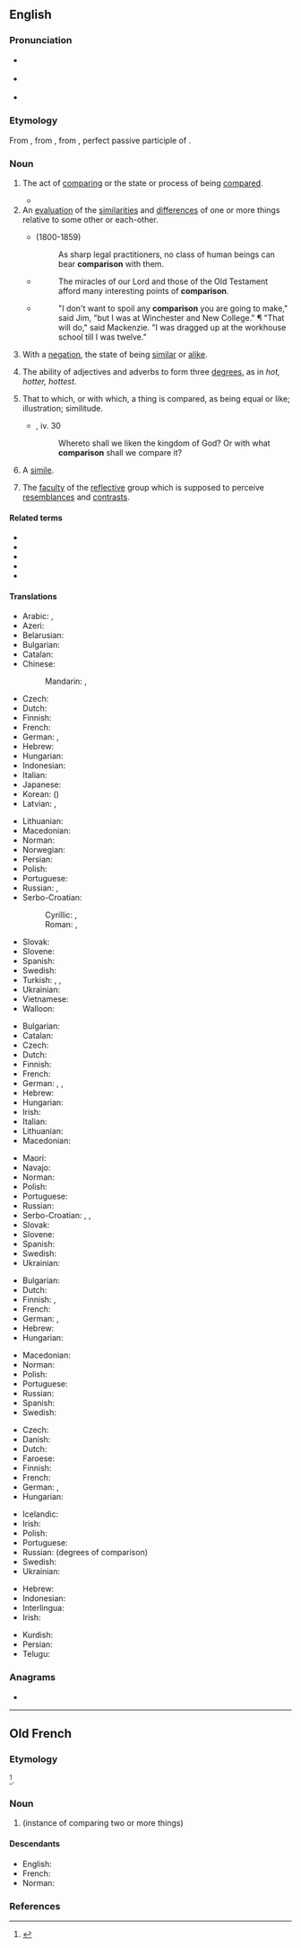 ==English==
{{wikipedia|dab=comparison}}

===Pronunciation===
* {{a|GenAm}} {{IPA|/kəmˈpɛɹɪsən/|/kəmˈpæɹɪsən/|lang=en}}
* {{a|RP}} {{IPA|/kəmˈpæɹɪsən/|lang=en}}
* {{audio|en-us-comparison.ogg|Audio (US)|lang=en}}

===Etymology===
From {{etyl|fro|en}} {{m|fro|comparison}}, from {{etyl|la|en}} {{m|la|comparātiō}}, from {{m|la|comparātus}}, perfect passive participle of {{m|la|comparō}}.

===Noun===
{{en-noun|~}}

# The act of [[comparing]] or the state or process of being [[compared]].
#: {{ux|en|to bring a thing into '''comparison''' with another;&emsp; there is no '''comparison''' between them}}
#* {{quote-magazine|date=2013-07-20|volume=408|issue=8845|magazine={{w|The Economist}}
|title=[http://www.economist.com/news/science-and-technology/http://www.economist.com/news/science-and-technology/21581980-latest-research-suggests-humans-are-not-warriors-their-genes-after-all-old Old soldiers?]
|passage=Whether modern, industrial man is less or more warlike than his hunter-gatherer ancestors is impossible to determine. The machine gun is so much more lethal than the bow and arrow that '''comparisons''' are meaningless.}}
# An [[evaluation]] of the [[similarities]] and [[difference]]s of one or more things relative to some other or each-other.
#: {{ux|en|He made a careful '''comparison''' of the available products before buying anything.}}
#* {{w|Thomas Babington Macaulay, 1st Baron Macaulay|Thomas Macaulay}} (1800-1859)
#*: As sharp legal practitioners, no class of human beings can bear '''comparison''' with them.
#* {{rfdate|and other bibliographic particulars and context}} {{w|Richard Chenevix Trench}}
#*: The miracles of our Lord and those of the Old Testament afford many interesting points of '''comparison'''.
#* {{RQ:Mrxl SqrsDghtr|II}}
#*: "I don't want to spoil any '''comparison''' you are going to make," said Jim, "but I was at Winchester and New College." ¶ "That will do," said Mackenzie. "I was dragged up at the workhouse school till I was twelve.{{nb...}}"
# With a [[negation]], the state of being [[similar]] or [[alike]].
#: {{ux|en|There really is no '''comparison''' between the performance of today's computers and those of a decade ago.}}
# {{lb|en|grammar}} The ability of adjectives and adverbs to form three [[degree]]s, as in ''hot, hotter, hottest''.
# That to which, or with which, a thing is compared, as being equal or like; illustration; similitude.
#* {{w|Bible}}, {{w|Gospel of Mark|Mark}} iv. 30
#*: Whereto shall we liken the kingdom of God? Or with what '''comparison''' shall we compare it?
# {{lb|en|rhetoric}} A [[simile]].
# {{lb|en|phrenology}} The [[faculty]] of the [[reflective]] group which is supposed to perceive [[resemblance]]s and [[contrast]]s.

====Related terms====
* {{l|en|comparable}}
* {{l|en|comparative}}
* {{l|en|comparator}}
* {{l|en|compare}}
* {{l|en|suffer by comparison}}

====Translations====
{{trans-top|act of comparing or the state of being compared}}
* Arabic: {{t|ar|مُقَّارَنَة|f}}, {{t|ar|مُقَّابَلَة|f}}
* Azeri: {{t+|az|müqayisə}}
* Belarusian: {{t|be|параўна́нне|n}}
* Bulgarian: {{t+|bg|сравне́ние|n}}
* Catalan: {{t+|ca|comparació|f}}
* Chinese:
*: Mandarin: {{t+|cmn|比較|sc=Hani}}, {{t+|cmn|比较|tr=bǐjiào, bǐjiǎo|sc=Hani}}
* Czech: {{t|cs|porovnání|n}}
* Dutch: {{t+|nl|vergelijking|f}}
* Finnish: {{t+|fi|vertailu}}
* French: {{t+|fr|comparaison|f}}
* German: {{t+|de|Vergleich|m}}, {{t+|de|Komparation|f}}
* Hebrew: {{t+|he|השוואה|f|tr=hashva'á}}
* Hungarian: {{t+|hu|összehasonlítás}}
* Indonesian: {{t+|id|perbandingan}}
* Italian: {{t+|it|comparazione}}
* Japanese: {{t+|ja|比較|tr=ひかく, hikaku|sc=Jpan}}
* Korean: {{t+|ko|비교|sc=Kore}} ({{t+|ko|比較|sc=Kore}})
* Latvian: {{t|lv|salīdzināšana|f}}, {{t|lv|salīdzinājums|m}}
{{trans-mid}}
* Lithuanian: {{t|lt|lyginimas|m}}
* Macedonian: {{t|mk|спо́редба|f}}
* Norman: {{t|nrf|compathaison|f}} {{qualifier|Jersey}}
* Norwegian: {{t|no|sammenligning}}
* Persian: {{t+|fa|مقایسه|tr=moqâyase/moqâyese|sc=fa-Arab}}
* Polish: {{t+|pl|porównanie|n}}
* Portuguese: {{t+|pt|comparação|f}}
* Russian: {{t+|ru|сравне́ние|n}} {{qualifier|state}}, {{t+|ru|сра́внивание|n}} {{qualifier|process}}
* Serbo-Croatian:
*: Cyrillic: {{t|sh|поређење|n|sc=Cyrl}}, {{t|sh|успоредба|f|sc=Cyrl}}
*: Roman: {{t|sh|poređenje|n}}, {{t+|sh|usporedba|f}}
* Slovak: {{t|sk|porovnanie|n}}
* Slovene: {{t|sl|primerjava|f}}
* Spanish: {{t+|es|comparación|f}}
* Swedish: {{t+|sv|jämförelse|c}}
* Turkish: {{t+|tr|karşılaştırma}}, {{t+|tr|mukayese}}, {{t+|tr|salıştırma}}
* Ukrainian: {{t|uk|порі́вняння|n}}
* Vietnamese: {{t+|vi|so sánh|alt=sự so sánh}}
* Walloon: {{t+|wa|rimetaedje}}
{{trans-bottom}}

{{trans-top|evaluation of the similarities and differences of two (or more) things}}
* Bulgarian: {{t+|bg|сравне́ние|n}}
* Catalan: {{t+|ca|comparació|f}}
* Czech: {{t|cs|porovnání|n}}
* Dutch: {{t+|nl|vergelijking|f}}
* Finnish: {{t+|fi|vertailu}}
* French: {{t+|fr|comparaison|f}}
* German: {{t+|de|Vergleich|m}}, {{t|de|Abgleich|m}}, {{t+|de|Gegenüberstellung|f}}
* Hebrew: {{t+|he|השוואה|tr=hashva'á}}
* Hungarian: {{t+|hu|összehasonlítás}}
* Irish: {{t+|ga|comparáid|f}}
* Italian: {{t+|it|comparazione}}
* Lithuanian: {{t+|lt|palyginimas|m}}
* Macedonian: {{t|mk|спо́редба|f}}
{{trans-mid}}
* Maori: {{t|mi|whakaritenga}}
* Navajo: {{t|nv|ałhąąh sinil}}
* Norman: {{t|nrf|compathaison|f}} {{qualifier|Jersey}}
* Polish: {{t+|pl|porównanie|n}}
* Portuguese: {{t+|pt|comparação|f}}
* Russian: {{t+|ru|сравне́ние|n}}
* Serbo-Croatian: {{t+|sh|usporedba}}, {{t|sh|поређење}}, {{t|sh|успоредба}}
* Slovak: {{t|sk|porovnanie|n}}
* Slovene: {{t|sl|primerjava|f}}
* Spanish: {{t+|es|comparación|f}}
* Swedish: {{t+|sv|jämförelse|c}}
* Ukrainian: {{t|uk|порі́вняння|n}}
{{trans-bottom}}

{{trans-top|state of being similar or alike}}
* Bulgarian: {{t+|bg|сходство|n}}
* Dutch: {{t+|nl|gelijkenis}}
* Finnish: {{t+|fi|samanlaisuus}}, {{t+|fi|samankaltaisuus}}
* French: {{t+|fr|comparaison|f}}
* German: {{t|de|Abgleich|m}}, {{t|de|Vergleichbarkeit|f}}
* Hebrew: {{t+|he|השוואה|f|tr=hashva'á}}
* Hungarian: {{t+|hu|hasonlóság}}
{{trans-mid}}
* Macedonian: {{t|mk|сли́чност|f}}
* Norman: {{t|nrf|compathaison|f}}
* Polish: {{t+|pl|porównanie|n}}
* Portuguese: {{t+|pt|comparação|f}}
* Russian: {{t+|ru|сравне́ние|n}}
* Spanish: {{t+|es|comparación|f}} {{qualifier|rethoric}}
* Swedish: {{t+|sv|likhet|c}}
{{trans-bottom}}

{{trans-top|ability of adjectives and adverbs to form three degrees}}
* Czech: {{t|cs|stupňování|n}}
* Danish: {{t|da|gradbøjning|c}}
* Dutch: {{t|nl|trappen van vergelijking|p|m}}
* Faroese: {{t|fo|stigbending|f}}
* Finnish: {{t+|fi|komparaatio}}
* French: {{t|fr|[[degré|degrés]] [[de]] [[comparaison]]}} {{qualifier|degrees of comparison}}
* German: {{t+|de|Komparation}}, {{t+|de|Steigerung|f}}
* Hungarian: {{t+|hu|fokozás}}
{{trans-mid}}
* Icelandic: {{t|is|stigbreyting|f}}
* Irish: {{t+|ga|comparáid|f}}
* Polish: {{t|pl|stopniowanie|n}}
* Portuguese: {{t+|pt|comparação|f}}
* Russian: {{t|ru|[[степень|сте́пени]] [[сравнение|сравне́ния]]|f-p}} (degrees of comparison)
* Swedish: {{t+|sv|komparation|c}}
* Ukrainian: {{t|uk|ступе́ні порі́вняння|f-p}}
{{trans-bottom}}

{{checktrans-top}}
* Hebrew: {{t+check|he|השוואה||f|tr=hashvaa|sc=Hebr}}
* Indonesian: {{t+check|id|banding|alt=perbandingan}}
* Interlingua: {{t-check|ia|comparation}}
* Irish: {{t-check|ga|comórtas|m}}
{{trans-mid}}
* Kurdish: {{t-check|ku|به‌راورد|sc=ku-Arab}}
* Persian: {{t+check|fa|همسنجی|tr=Hamsanji|sc=fa-Arab}}
* Telugu: {{t+check|te|పోలిక|tr=polika|sc=Telu}}
{{trans-bottom}}

===Anagrams===
* {{anagrams|en|panic rooms}}

----

==Old French==

===Etymology===
{{borrowing|fro|la|comparātiō}}<ref>{{R:TLFi|comparaison|etym=1}}</ref>.

===Noun===
{{fro-noun|f}}

# {{l|en|comparison}} (instance of comparing two or more things)

====Descendants====
* English: {{l|en|comparison}} {{qualifier|borrowed}}
* French: {{l|fr|comparaison}}
* Norman: {{l|nrf|compathaison}}

===References===
<references/>